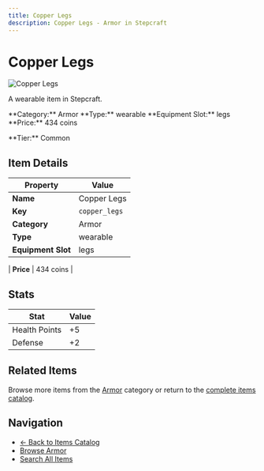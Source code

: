 ```yaml
---
title: Copper Legs
description: Copper Legs - Armor in Stepcraft
---
```


# Copper Legs

<div className="flex items-start gap-6 mb-8">
  <div className="flex-shrink-0">
    <img src="/assets/resources/smithing/copper_legs.png" alt="Copper Legs" className="w-24 h-24 border rounded-lg" />
  </div>
  <div className="flex-1">
    <div className="space-y-2">
      <p className="text-lg text-muted-foreground">A wearable item in Stepcraft.</p>
      <div className="flex flex-wrap gap-4 text-sm">
        <span className="px-2 py-1 bg-blue-100 dark:bg-blue-900 rounded-md">
          **Category:** Armor
        </span>
        <span className="px-2 py-1 bg-green-100 dark:bg-green-900 rounded-md">
          **Type:** wearable
        </span>
        <span className="px-2 py-1 bg-purple-100 dark:bg-purple-900 rounded-md">
          **Equipment Slot:** legs
        </span>
        <span className="px-2 py-1 bg-yellow-100 dark:bg-yellow-900 rounded-md">
          **Price:** 434 coins
        </span>
      </div>
      <p className="text-sm font-medium">**Tier:** Common</p>
    </div>
  </div>
</div>

## Item Details

| Property | Value |
|----------|-------|
| **Name** | Copper Legs |
| **Key** | `copper_legs` |
| **Category** | Armor |
| **Type** | wearable |
| **Equipment Slot** | legs |

| **Price** | 434 coins |


## Stats

| Stat | Value |
|------|-------|
| Health Points | +5 |
| Defense | +2 |

## Related Items

Browse more items from the [Armor](/items#armor) category or return to the [complete items catalog](/items).

## Navigation

- [← Back to Items Catalog](/items)
- [Browse Armor](/items#armor)
- [Search All Items](/items)
